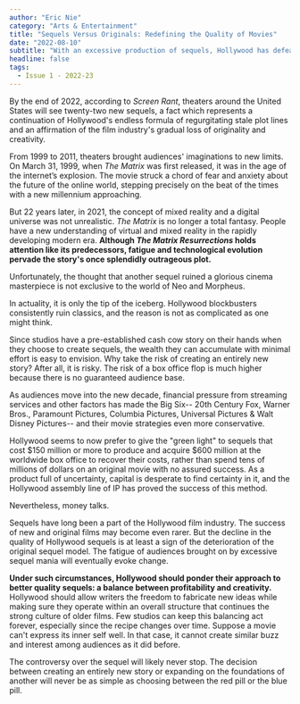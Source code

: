 ```yaml
---
author: "Eric Nie"
category: "Arts & Entertainment"
title: "Sequels Versus Originals: Redefining the Quality of Movies"
date: "2022-08-10"
subtitle: "With an excessive production of sequels, Hollywood has defeated itself."
headline: false
tags:
  - Issue 1 - 2022-23
---
```


By the end of 2022, according to _Screen Rant_, theaters around the United States will see twenty-two new sequels, a fact which represents a continuation of Hollywood's endless formula of regurgitating stale plot lines and an affirmation of the film industry's gradual loss of originality and creativity.

From 1999 to 2011, theaters brought audiences' imaginations to new limits. On March 31, 1999, when _The Matrix_ was first released, it was in the age of the internet’s explosion. The movie struck a chord of fear and anxiety about the future of the online world, stepping precisely on the beat of the times with a new millennium approaching.

But 22 years later, in 2021, the concept of mixed reality and a digital universe was not unrealistic. _The Matrix_ is no longer a total fantasy. People have a new understanding of virtual and mixed reality in the rapidly developing modern era. **Although _The Matrix Resurrections_ holds attention like its predecessors, fatigue and technological evolution pervade the story's once splendidly outrageous plot.**

Unfortunately, the thought that another sequel ruined a glorious cinema masterpiece is not exclusive to the world of Neo and Morpheus.

In actuality, it is only the tip of the iceberg. Hollywood blockbusters consistently ruin classics, and the reason is not as complicated as one might think.

Since studios have a pre-established cash cow story on their hands when they choose to create sequels, the wealth they can accumulate with minimal effort is easy to envision. Why take the risk of creating an entirely new story? After all, it is risky. The risk of a box office flop is much higher because there is no guaranteed audience base.

As audiences move into the new decade, financial pressure from streaming services and other factors has made the Big Six-- 20th Century Fox, Warner Bros., Paramount Pictures, Columbia Pictures, Universal Pictures & Walt Disney Pictures-- and their movie strategies even more conservative.

Hollywood seems to now prefer to give the "green light" to sequels that cost $150 million or more to produce and acquire $600 million at the worldwide box office to recover their costs, rather than spend tens of millions of dollars on an original movie with no assured success. As a product full of uncertainty, capital is desperate to find certainty in it, and the Hollywood assembly line of IP has proved the success of this method.

Nevertheless, money talks.

Sequels have long been a part of the Hollywood film industry. The success of new and original films may become even rarer. But the decline in the quality of Hollywood sequels is at least a sign of the deterioration of the original sequel model. The fatigue of audiences brought on by excessive sequel mania will eventually evoke change.

**Under such circumstances, Hollywood should ponder their approach to better quality sequels: a balance between profitability and creativity.** Hollywood should allow writers the freedom to fabricate new ideas while making sure they operate within an overall structure that continues the strong culture of older films. Few studios can keep this balancing act forever, especially since the recipe changes over time. Suppose a movie can't express its inner self well. In that case, it cannot create similar buzz and interest among audiences as it did before.

The controversy over the sequel will likely never stop. The decision between creating an entirely new story or expanding on the foundations of another will never be as simple as choosing between the red pill or the blue pill.
